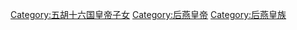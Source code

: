 [[Category:五胡十六国皇帝子女|Category:五胡十六国皇帝子女]]
[[Category:后燕皇帝|Category:后燕皇帝]]
[[Category:后燕皇族|Category:后燕皇族]]